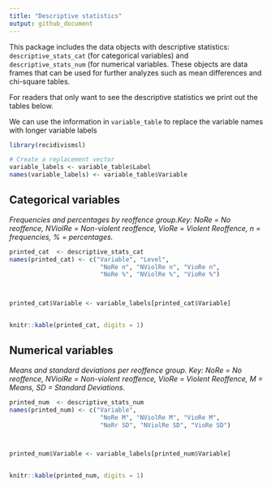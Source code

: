 ```yaml
---
title: "Descriptive statistics"
output: github_document
---
```



This package includes the data objects with descriptive statistics: `descriptive_stats_cat` (for categorical variables) and `descriptive_stats_num` (for numerical variables. These objects are data frames that can be used for further analyzes such as mean differences and chi-square tables.

For readers that only want to see the descriptive statistics we print out the tables below.


We can use the information in `variable_table` to replace the variable names with longer variable labels

```r
library(recidivismsl)

# Create a replacement vector
variable_labels <- variable_table$Label
names(variable_labels) <- variable_table$Variable
```


## Categorical variables
*Frequencies and percentages by reoffence group.Key: NoRe = No reoffence, NViolRe = Non-violent reoffence, VioRe = Violent Reoffence, n = frequencies, % = percentages.*

```r
printed_cat  <- descriptive_stats_cat
names(printed_cat) <- c("Variable", "Level", 
                         "NoRe n", "NViolRe n", "VioRe n",
                         "NoRe %", "NViolRe %", "VioRe %")



printed_cat$Variable <- variable_labels[printed_cat$Variable]


knitr::kable(printed_cat, digits = 1)

```

## Numerical variables
*Means and standard deviations per reoffence group. Key: NoRe = No reoffence, NViolRe = Non-violent reoffence, VioRe = Violent Reoffence, M = Means, SD = Standard Deviations.*

```r
printed_num  <- descriptive_stats_num
names(printed_num) <- c("Variable",
                         "NoRe M", "NViolRe M", "VioRe M",
                         "NoRr SD", "NViolRe SD", "VioRe SD")



printed_num$Variable <- variable_labels[printed_num$Variable]


knitr::kable(printed_num, digits = 1)

```



